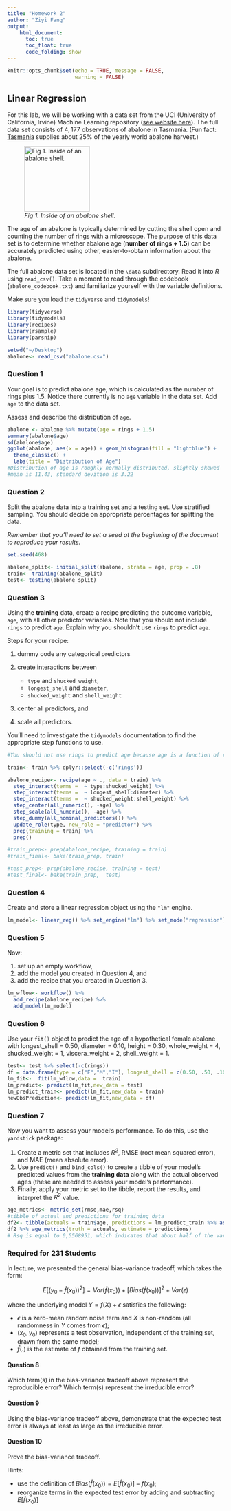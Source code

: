 ```yaml
---
title: "Homework 2"
author: "Ziyi Fang"
output:
    html_document:
      toc: true
      toc_float: true
      code_folding: show
---
```


```r
knitr::opts_chunk$set(echo = TRUE, message = FALSE,
                      warning = FALSE)
```

## Linear Regression

For this lab, we will be working with a data set from the UCI (University of California, Irvine) Machine Learning repository ([see website here](http://archive.ics.uci.edu/ml/datasets/Abalone)). The full data set consists of $4,177$ observations of abalone in Tasmania. (Fun fact: [Tasmania](https://en.wikipedia.org/wiki/Tasmania "Tasmania") supplies about $25\%$ of the yearly world abalone harvest.)

![*Fig 1. Inside of an abalone shell.*](https://cdn.shopify.com/s/files/1/1198/8002/products/1d89434927bffb6fd1786c19c2d921fb_2000x_652a2391-5a0a-4f10-966c-f759dc08635c_1024x1024.jpg?v=1582320404){width="152"}

The age of an abalone is typically determined by cutting the shell open and counting the number of rings with a microscope. The purpose of this data set is to determine whether abalone age (**number of rings + 1.5**) can be accurately predicted using other, easier-to-obtain information about the abalone.

The full abalone data set is located in the `\data` subdirectory. Read it into *R* using `read_csv()`. Take a moment to read through the codebook (`abalone_codebook.txt`) and familiarize yourself with the variable definitions.

Make sure you load the `tidyverse` and `tidymodels`!

```r
library(tidyverse)
library(tidymodels)
library(recipes)
library(rsample)
library(parsnip)
```

```r
setwd("~/Desktop")
abalone<- read_csv("abalone.csv")
```


### Question 1

Your goal is to predict abalone age, which is calculated as the number of rings plus 1.5. Notice there currently is no `age` variable in the data set. Add `age` to the data set.

Assess and describe the distribution of `age`.

```r
abalone <- abalone %>% mutate(age = rings + 1.5)
summary(abalone$age)
sd(abalone$age)
ggplot(abalone, aes(x = age)) + geom_histogram(fill = "lightblue") + 
  theme_classic() +
  labs(title = "Distribution of Age")
#Distribution of age is roughly normally distributed, slightly skewed
#mean is 11.43, standard devition is 3.22
```

### Question 2

Split the abalone data into a training set and a testing set. Use stratified sampling. You should decide on appropriate percentages for splitting the data.

*Remember that you'll need to set a seed at the beginning of the document to reproduce your results.*

```r
set.seed(468)

abalone_split<- initial_split(abalone, strata = age, prop = .8)
train<- training(abalone_split)
test<- testing(abalone_split)

```


### Question 3

Using the **training** data, create a recipe predicting the outcome variable, `age`, with all other predictor variables. Note that you should not include `rings` to predict `age`. Explain why you shouldn't use `rings` to predict `age`.

Steps for your recipe:

1.  dummy code any categorical predictors

2.  create interactions between

    -   `type` and `shucked_weight`,
    -   `longest_shell` and `diameter`,
    -   `shucked_weight` and `shell_weight`

3.  center all predictors, and

4.  scale all predictors.

You'll need to investigate the `tidymodels` documentation to find the appropriate step functions to use.

```r
#You should not use rings to predict age because age is a function of rings. You would be able to create a model that would perfectly predict age if you used rings as an input. 

train<- train %>% dplyr::select(-c('rings'))
```

```r

abalone_recipe<- recipe(age ~ ., data = train) %>% 
  step_interact(terms =  ~ type:shucked_weight) %>% 
  step_interact(terms =  ~ longest_shell:diameter) %>% 
  step_interact(terms =  ~ shucked_weight:shell_weight) %>% 
  step_center(all_numeric(), -age) %>% 
  step_scale(all_numeric(), -age) %>% 
  step_dummy(all_nominal_predictors()) %>% 
  update_role(type, new_role = "predictor") %>% 
  prep(training = train) %>% 
  prep()

#train_prep<- prep(abalone_recipe, training = train)
#train_final<- bake(train_prep, train)

#test_prep<- prep(abalone_recipe, training = test)
#test_final<- bake(train_prep,  test)

```


### Question 4

Create and store a linear regression object using the `"lm"` engine.

```r
lm_model<- linear_reg() %>% set_engine("lm") %>% set_mode("regression")
```


### Question 5

Now:

1.  set up an empty workflow,
2.  add the model you created in Question 4, and
3.  add the recipe that you created in Question 3.

```r
lm_wflow<- workflow() %>% 
  add_recipe(abalone_recipe) %>% 
  add_model(lm_model)
```


### Question 6

Use your `fit()` object to predict the age of a hypothetical female abalone with longest_shell = 0.50, diameter = 0.10, height = 0.30, whole_weight = 4, shucked_weight = 1, viscera_weight = 2, shell_weight = 1.

```r
test<- test %>% select(-c(rings))
df = data.frame(type = c("F","M","I"), longest_shell = c(0.50, .50, .10), diameter = c(0.10, .10,.10), height = c(0.30, .30,.30), whole_weight = c(4, 4,4 ), shucked_weight = c(1,1,1 ), viscera_weight = c(2,2,2), shell_weight = c(1,1,1))
lm_fit<-  fit(lm_wflow,data =  train)
lm_predict<- predict(lm_fit,new_data = test)
lm_predict_train<- predict(lm_fit,new_data = train)
newObsPrediction<- predict(lm_fit,new_data = df)
```


### Question 7

Now you want to assess your model's performance. To do this, use the `yardstick` package:

1.  Create a metric set that includes *R^2^*, RMSE (root mean squared error), and MAE (mean absolute error).
2.  Use `predict()` and `bind_cols()` to create a tibble of your model's predicted values from the **training data** along with the actual observed ages (these are needed to assess your model's performance).
3.  Finally, apply your metric set to the tibble, report the results, and interpret the *R^2^* value.

```r
age_metrics<- metric_set(rmse,mae,rsq)
#tibble of actual and predictions for training data
df2<- tibble(actuals = train$age, predictions = lm_predict_train %>% as_vector())
df2 %>% age_metrics(truth = actuals, estimate = predictions)
# Rsq is equal to 0,5568951, which indicates that about half of the variability in the outcome data cannot be explained by the model.
```


### Required for 231 Students

In lecture, we presented the general bias-variance tradeoff, which takes the form:

$$
E[(y_0 - \hat{f}(x_0))^2]=Var(\hat{f}(x_0))+[Bias(\hat{f}(x_0))]^2+Var(\epsilon)
$$

where the underlying model $Y=f(X)+\epsilon$ satisfies the following:

- $\epsilon$ is a zero-mean random noise term and $X$ is non-random (all randomness in $Y$ comes from $\epsilon$);
- $(x_0, y_0)$ represents a test observation, independent of the training set, drawn from the same model;
- $\hat{f}(.)$ is the estimate of $f$ obtained from the training set.

#### Question 8

Which term(s) in the bias-variance tradeoff above represent the reproducible error? Which term(s) represent the irreducible error?

#### Question 9

Using the bias-variance tradeoff above, demonstrate that the expected test error is always at least as large as the irreducible error.

#### Question 10

Prove the bias-variance tradeoff.

Hints:

- use the definition of $Bias(\hat{f}(x_0))=E[\hat{f}(x_0)]-f(x_0)$;
- reorganize terms in the expected test error by adding and subtracting $E[\hat{f}(x_0)]$